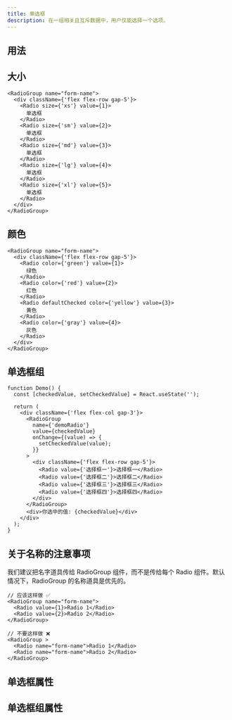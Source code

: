 ```yaml
---
title: 单选框
description: 在一组相关且互斥数据中，用户仅能选择一个选项。
---
```


## 用法

<Showcase componentName="Radio" />

## 大小

```tsx preview editable
<RadioGroup name="form-name">
  <div className={'flex flex-row gap-5'}>
    <Radio size={'xs'} value={1}>
      单选框
    </Radio>
    <Radio size={'sm'} value={2}>
      单选框
    </Radio>
    <Radio size={'md'} value={3}>
      单选框
    </Radio>
    <Radio size={'lg'} value={4}>
      单选框
    </Radio>
    <Radio size={'xl'} value={5}>
      单选框
    </Radio>
  </div>
</RadioGroup>
```

## 颜色

```tsx preview editable
<RadioGroup name="form-name">
  <div className={'flex flex-row gap-5'}>
    <Radio color={'green'} value={1}>
      绿色
    </Radio>
    <Radio color={'red'} value={2}>
      红色
    </Radio>
    <Radio defaultChecked color={'yellow'} value={3}>
      黄色
    </Radio>
    <Radio color={'gray'} value={4}>
      灰色
    </Radio>
  </div>
</RadioGroup>
```

## 单选框组

```tsx preview editable
function Demo() {
  const [checkedValue, setCheckedValue] = React.useState('');

  return (
    <div className={'flex flex-col gap-3'}>
      <RadioGroup
        name={'demoRadio'}
        value={checkedValue}
        onChange={(value) => {
          setCheckedValue(value);
        }}
      >
        <div className={'flex flex-row gap-5'}>
          <Radio value={'选择框一'}>选择框一</Radio>
          <Radio value={'选择框二'}>选择框二</Radio>
          <Radio value={'选择框三'}>选择框三</Radio>
          <Radio value={'选择框四'}>选择框四</Radio>
        </div>
      </RadioGroup>
      <div>你选中的值: {checkedValue}</div>
    </div>
  );
}
```

## 关于名称的注意事项

我们建议把名字道具传给 RadioGroup 组件，而不是传给每个 Radio 组件。默认情况下，RadioGroup 的名称道具是优先的。

```tsx
// 应该这样做 ✅
<RadioGroup name="form-name">
  <Radio value={1}>Radio 1</Radio>
  <Radio value={2}>Radio 2</Radio>
</RadioGroup>

// 不要这样做 ❌
<RadioGroup >
  <Radio name="form-name">Radio 1</Radio>
  <Radio name="form-name">Radio 2</Radio>
</RadioGroup>
```

## 单选框属性

<PropsTable componentName="Radio" />

## 单选框组属性

<PropsTable componentName="RadioGroup" />
